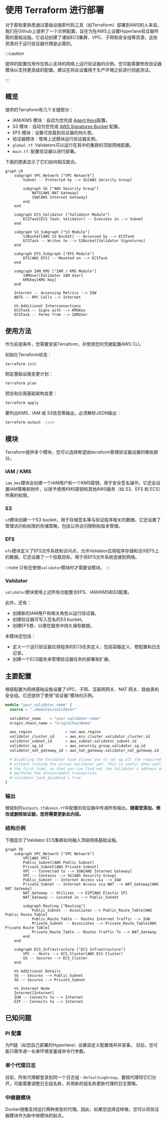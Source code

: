 # 使用 Terraform 进行部署

对于那些更熟悉通过基础设施即代码工具（如Terraform）部署到AWS的人来说，我们在Github上提供了一个示例配置，旨在为在AWS上设置Hyperlane验证器所需的基础设施。它自动创建了诸如ECS集群、VPC、子网和安全组等资源，这些资源对于运行验证器代理是必需的。

:::caution

提供的配置仅用作在核心支持的网络上运行验证器的示例。您可能需要修改验证器模块以支持更高级的配置。建议在将此设置用于生产环境之前进行彻底测试。

:::

## 概览

提供的Terraform有几个关键部分：

- IAM/KMS 模块：自动为您完成 [Agent Keys](set-up-agent-keys.mdx)配置。
- S3 模块：自动为您完成 [AWS Signatures Bucket](validators/validator-signatures-aws.mdx) 配置。
- EFS 模块：设置可挂载到验证器的持久卷。
- 验证器模块：使用上述模块运行验证器实例。
- `global.tf`: Validators可以运行在其中的集群的顶层网络配置。
- `main.tf`: 配置验证器以进行部署。

下面的图表显示了它们如何相互配合。

```mermaid
graph LR
    subgraph VPC_Network ["VPC Network"]
        Subnet -- Protected by --> SG[AWS Security Group]

        subgraph SG ["AWS Security Group"]
            NATG[AWS NAT Gateway]
            IGW[AWS Internet Gateway]
        end
    end

    subgraph ECS_Validator ["Validator Module"]
        ECSTask[ECS Task: Validator] -- Executes in --> Subnet
    end

    subgraph S3_Subgraph ["S3 Module"]
        S3Bucket[AWS S3 Bucket] -- Accessed by --> ECSTask
        ECSTask -- Writes to --> S3Bucket[Validator Signatures]
    end

    subgraph EFS_Subgraph ["EFS Module"]
        EFS[AWS EFS] -- Mounted on --> ECSTask
    end

    subgraph IAM_KMS ["IAM / KMS Module"]
        IAMUser[Validator IAM User]
        KMSKey[KMS Key]
    end

    Internet -- Accessing Metrics --> IGW
    NATG -- RPC Calls --> Internet

    %% Additional Interconnections
    ECSTask -- Signs with --> KMSKey
    ECSTask -- Perms from --> IAMUser

```

## 使用方法

作为前提条件，您需要安装Terraform，并使用您的凭据配置AWS CLI。

初始化Terraform状态：

```bash
terraform init
```

制定基础设施变更计划：

```bash
terraform plan
```

预览和应用基础架构变更：

```bash
terraform apply
```

要列出KMS、IAM 或 S3信息等输出，必须解析JSON输出：

```bash
terraform output -json
```

## 模块

Terraform提供多个模块，您可以选择希望由terraform管理验证器设置的哪些部分。

### IAM / KMS

`iam_kms`模块会创建一个IAM用户和一个KMS密钥，用于安全签名操作。它还会设置IAM策略和附件，以授予使用KMS密钥和其他AWS服务（如 S3、EFS 和 ECS）所需的权限。

### S3

`s3`模块创建一个S3 bucket，用于存储签名等与验证程序相关的数据。它还设置了管理访问和权限的存储策略，包括公共访问限制和版本管理。

### EFS

`efs`模块定义了EFS文件系统和访问点，允许Validator应用程序存储和访问EFS上的数据。它还设置了一个挂载目标，用于将EFS文件系统连接到网络。

:::note
只有在使用`validator`模块时才需要该模块。
:::

### Validator

`validator`模块使用上述所有功能整合EFS、IAM/KMS和S3配置。

此外，还有：
- 创建新的IAM用户和相关角色以运行验证器。
- 创建验证器可写入签名的S3 bucket。
- 创建EFS卷，以便在服务中持久保存数据。

本模块还包括：
- 定义一个运行验证器应用程序的ECS任务定义，包括容器定义、卷配置和日志记录。
- 创建一个ECS服务来管理验证器任务的部署和扩展。

## 主要配置

根级配置为网络基础设施设置了VPC、子网、互联网网关、NAT 网关、路由表和安全组。它还提供了使用"验证器"模块的示例。

```terraform
module "your_validator_name" {
  source = "./modules/validator"

  validator_name    = "your-validator-name"
  origin_chain_name = "originChainName"

  aws_region               = var.aws_region
  validator_cluster_id     = aws_ecs_cluster.validator_cluster.id
  validator_subnet_id      = aws_subnet.validator_subnet.id
  validator_sg_id          = aws_security_group.validator_sg.id
  validator_nat_gateway_id = aws_nat_gateway.validator_nat_gateway.id

  # Disabling the Validator task allows you to set up all the required infrastructure
  # without running the actual Validator yet. This is useful when setting up a Validator for
  # the first time, so that you can find out the Validator's address and fund it before it
  # performs the announcement transaction.
  # validator_task_disabled = true
}
```

### 输出

根级别的`outputs.tf`从`main.tf`中配置的验证器中传递所有输出。**随着您添加、修改或删除验证器，您将需要更新此内容。**

### 结构示例

下图显示了Validator ECS集群如何融入顶级网络基础设施。

```mermaid
graph TD
    subgraph VPC_Network ["VPC Network"]
        VPC[AWS VPC]
        Public_Subnet[AWS Public Subnet]
        Private_Subnet[AWS Private Subnet]
        VPC -- Connected to --> IGW[AWS Internet Gateway]
        VPC -- Contains --> SG[AWS Security Group]
        Public_Subnet -- Internet Access via --> IGW
        Private_Subnet -- Internet Access via NAT --> NAT_Gateway[AWS NAT Gateway]
        NAT_Gateway -- Utilizes --> EIP[AWS Elastic IP]
        NAT_Gateway -- Located in --> Public_Subnet

        subgraph Routing ["Routing"]
            Public_Subnet -- Associates --> Public_Route_Table[AWS Public Route Table]
            Public_Route_Table -- Routes Internet Traffic --> IGW
            Private_Subnet -- Associates --> Private_Route_Table[AWS Private Route Table]
            Private_Route_Table -- Routes Traffic To --> NAT_Gateway
        end
    end

    subgraph ECS_Infrastructure ["ECS Infrastructure"]
        VPC -- Hosts --> ECS_Cluster[AWS ECS Cluster]
        SG -- Secures --> ECS_Cluster
    end

    %% Additional Details
    SG -- Secures --> Public_Subnet
    SG -- Secures --> Private_Subnet

    %% Internet Node
    Internet[Internet]
    IGW -- Connects to --> Internet
    EIP -- Connects to --> Internet
```

## 已知问题

### PI 配置

为PI链（如您自己部署的Hyperlane）设置自定义配置值并非易事。
目前，您可能只需传递一长串环境变量或命令行参数。

### 单个代理日志

目前，所有代理都登录到同一个日志组 - `DefaultLogGroup`。要按代理将它们分开，可能需要调整日志组名称，并用新的组名称更新代理的日志策略。

### 中继器模块

Docker镜像支持运行两种类型的代理。因此，如果您选择这样做，您可以将验证器模块作为新中继模块的起点。
